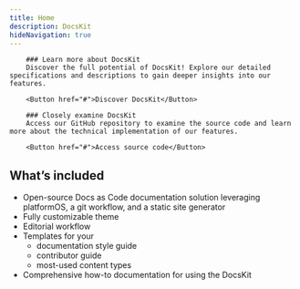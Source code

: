 ```yaml
---
title: Home
description: DocsKit
hideNavigation: true
---
```



<Hero />

<Grid>
  <Card variant="gradient" hoverable shadow bgImage={bgImage1}>

        ### Learn more about DocsKit 
        Discover the full potential of DocsKit! Explore our detailed specifications and descriptions to gain deeper insights into our features.
        
        <Button href="#">Discover DocsKit</Button>
  </Card>
  <Card variant="highlighted" hoverable shadow bgImage={bgImage2}>

        ### Closely examine DocsKit
        Access our GitHub repository to examine the source code and learn more about the technical implementation of our features. 

        <Button href="#">Access source code</Button>
  </Card>
</Grid>

## What’s included

* Open-source Docs as Code documentation solution leveraging platformOS, a git workflow, and a static site generator
* Fully customizable theme 
* Editorial workflow 
* Templates for your 
  * documentation style guide
  * contributor guide
  * most-used content types 
* Comprehensive how-to documentation for using the DocsKit

